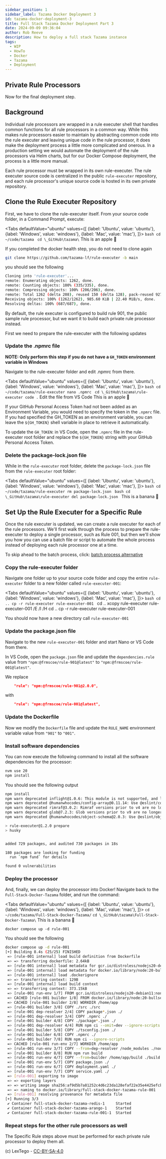 ```yaml
---  
sidebar_position: 1  
sidebar_label: Tazama Docker Deployment 3
id: tazama-docker-deployment-3
title: Full Stack Tazama Docker Deployment Part 3
date: 2024-09-09 09:36:04
author: Rob Reeve
description: How to deploy a full stack Tazama instance
tags: 
  - WIP
  - HowTo
  - Docker
  - Tazama
  - Deployment
---  
```



## Private Rule Processors

Now for the final deployment step.

## Background

Individual rule processors are wrapped in a rule executer shell that handles common functions for all rule processors in a common way. While this makes rule processors easier to maintain by abstracting common code into the rule executer and leaving unique code in the rule processor, it does make the deployment process a little more complicated and onerous. In a production setting we would automate the deployment of the rule processors via Helm charts, but for our Docker Compose deployment, the process is a little more manual.

Each rule processor must be wrapped in its own rule-executer. The rule executer source code is centralized in the public `rule-executer` repository, and each rule processor's unique source code is hosted in its own private repository.

## Clone the Rule Executer Repository

First, we have to clone the rule-executer itself. From your source code folder, in a Command Prompt, execute:

<Tabs
  defaultValue="ubuntu"
  values={[
    {label: 'Ubuntu', value: 'ubuntu'},
    {label: 'Windows', value: 'windows'},
    {label: 'Mac', value: 'mac'},
  ]}>
    <TabItem value="ubuntu">
        ```bash
        cd ~/code/tazama
        ```
    </TabItem>
    <TabItem value="windows">
        ```
        cd \_GitHub\tazama\
        ```
    </TabItem>
    <TabItem value="mac">
        This is an apple :apple:
    </TabItem>
</Tabs>

If you completed the docker health step, you do not need to clone again

```bash
git clone https://github.com/tazama-lf/rule-executer -b main
```

you should see the following

```bash
Cloning into 'rule-executer'...
remote: Enumerating objects: 1262, done.
remote: Counting objects: 100% (335/335), done.
remote: Compressing objects: 100% (206/206), done.
remote: Total 1262 (delta 208), reused 150 (delta 128), pack-reused 927 (from 1)
Receiving objects: 100% (1262/1262), 985.60 KiB | 22.40 MiB/s, done.
Resolving deltas: 100% (687/687), done.
```

By default, the rule executer is configured to build rule 901, the public sample rule processor, but we want it to build each private rule processor instead.

First we need to prepare the rule-executer with the following updates

### Update the .npmrc file

**NOTE: Only perform this step if you do not have a `GH_TOKEN` environment variable in Windows**

Navigate to the rule-executer folder and edit .npmrc from there.

<Tabs
  defaultValue="ubuntu"
  values={[
    {label: 'Ubuntu', value: 'ubuntu'},
    {label: 'Windows', value: 'windows'},
    {label: 'Mac', value: 'mac'},
  ]}>
    <TabItem value="ubuntu">
      ```bash
      cd ~/code/tazama/rule-executer
      nano .npmrc
      ```
    </TabItem>
    <TabItem value="windows">
        ```
        cd \_GitHub\tazama\rule-executer
        code .
        ```
        Edit the file from VS Code
    </TabItem>
    <TabItem value="mac">
        This is an apple :apple:
    </TabItem>
</Tabs>

If your GitHub Personal Access Token had not been added as an Environment Variable, you would need to specify the token in the `.npmrc` file. If you had specified the GH_TOKEN as an environment variable, you can leave the `${GH_TOKEN}` shell variable in place to retrieve it automatically.

To update the `GH_TOKEN`: in VS Code, open the `.npmrc` file in the rule-executer root folder and replace the `${GH_TOKEN}` string with your GitHub Personal Access Token.

### Delete the package-lock.json file

While in the `rule-executer` root folder, delete the `package-lock.json` file from the `rule-executer` root folder:

<Tabs
  defaultValue="ubuntu"
  values={[
    {label: 'Ubuntu', value: 'ubuntu'},
    {label: 'Windows', value: 'windows'},
    {label: 'Mac', value: 'mac'},
  ]}>
    <TabItem value="ubuntu">
        ```bash
        cd ~/code/tazama/rule-executer
        rm package-lock.json
        ```
    </TabItem>
    <TabItem value="windows">
        ```bash
        cd \_GitHub\tazama\rule-executer
        del package-lock.json
        ```
    </TabItem>
    <TabItem value="mac">
        This is a banana 🍌
    </TabItem>
</Tabs>

## Set Up the Rule Executer for a Specific Rule

Once the rule executer is updated, we can create a rule executer for each of the rule processors. We'll first walk through the process to prepare the rule-executer to deploy a single processor, such as Rule 001, but then we'll show you how you can use a batch file or script to automate the whole process instead of deploying each rule processor one at a time.

To skip ahead to the batch process, click: [batch process alternative](04_tazama.mdx)

### Copy the rule-executer folder

Navigate one folder up to your source code folder and copy the entire `rule-executer` folder to a new folder called `rule-executer-001`:


<Tabs
  defaultValue="ubuntu"
  values={[
    {label: 'Ubuntu', value: 'ubuntu'},
    {label: 'Windows', value: 'windows'},
    {label: 'Mac', value: 'mac'},
  ]}>
    <TabItem value="ubuntu">
        ```bash
        cd ..
        cp -r rule-executer rule-executer-001
        ```
    </TabItem>
    <TabItem value="windows">
        cd ..
        xcopy rule-executer rule-executer-001 /E /I /H
    </TabItem>
    <TabItem value="mac">
        cd ..
        cp -r rule-executer rule-executer-001
    </TabItem>
</Tabs>

You should now have a new directory call ```rule-executer-001```

### Update the package.json file

Navigate to the new `rule-executer-001` folder and start Nano or VS Code from there.

In VS Code, open the `package.json` file and update the `dependencies.rule` value from `"npm:@frmscoe/rule-901@latest"` to `"npm:@frmscoe/rule-001@latest"`.

We replace

```json
    "rule": "npm:@frmscoe/rule-901@2.0.0",
```

with

```json
    "rule": "npm:@frmscoe/rule-001@latest",
```

### Update the Dockerfile

Now we modify the `Dockerfile` file and update the `RULE_NAME` environment variable value from `"901"` to `"001"`.

### Install software dependencies

You can now execute the following command to install all the software dependencies for the processor:

```bash
nvm use 20
npm install
```

You should see the following output

```bash
npm install
npm warn deprecated inflight@1.0.6: This module is not supported, and leaks memory. Do not use it. Check out lru-cache if you want a good and tested way to coalesce async requests by a key value, which is much more comprehensive and powerful.
npm warn deprecated @humanwhocodes/config-array@0.11.14: Use @eslint/config-array instead
npm warn deprecated rimraf@3.0.2: Rimraf versions prior to v4 are no longer supported
npm warn deprecated glob@7.2.3: Glob versions prior to v9 are no longer supported
npm warn deprecated @humanwhocodes/object-schema@2.0.3: Use @eslint/object-schema instead

> rule-executer@1.2.0 prepare
> husky


added 729 packages, and audited 730 packages in 18s

180 packages are looking for funding
  run `npm fund` for details

found 0 vulnerabilities
```

### Deploy the processor

And, finally, we can deploy the processor into Docker! Navigate back to the `Full-Stack-Docker-Tazama` folder, and run the command:

<Tabs
  defaultValue="ubuntu"
  values={[
    {label: 'Ubuntu', value: 'ubuntu'},
    {label: 'Windows', value: 'windows'},
    {label: 'Mac', value: 'mac'},
  ]}>
    <TabItem value="ubuntu">
        ```
        cd ~/code/tazama/Full-Stack-Docker-Tazama/
        ```
    </TabItem>
    <TabItem value="windows">
        ```
        cd \_GitHub\tazama\Full-Stack-Docker-Tazama\
        ```
    </TabItem>
    <TabItem value="mac">
        This is a banana 🍌
    </TabItem>
</Tabs>

```
docker compose up -d rule-001
```

You should see the following

```bash
docker compose up -d rule-001
[+] Building 8.4s (25/25) FINISHED                                                                           docker:default
 => [rule-001 internal] load build definition from Dockerfile                                                          0.0s
 => => transferring dockerfile: 2.64kB                                                                                 0.0s
 => [rule-001 internal] load metadata for gcr.io/distroless/nodejs20-debian11:nonroot                                  0.5s
 => [rule-001 internal] load metadata for docker.io/library/node:20-bullseye                                           0.7s
 => [rule-001 internal] load .dockerignore                                                                             0.0s
 => => transferring context: 129B                                                                                      0.0s
 => [rule-001 internal] load build context                                                                             0.2s
 => => transferring context: 373.15kB                                                                                  0.1s
 => [rule-001 run-env 1/7] FROM gcr.io/distroless/nodejs20-debian11:nonroot@sha256:81c69eccf1cbe5420614b6a93f101c5989  0.0s
 => CACHED [rule-001 builder 1/8] FROM docker.io/library/node:20-bullseye@sha256:d7c934f7d5681f3da7236d53275d1853972d  0.0s
 => CACHED [rule-001 builder 2/8] WORKDIR /home/app                                                                    0.0s
 => [rule-001 builder 3/8] COPY ./src ./src                                                                            0.1s
 => [rule-001 dep-resolver 2/4] COPY package*.json ./                                                                  0.1s
 => [rule-001 dep-resolver 3/4] COPY .npmrc ./                                                                         0.1s
 => [rule-001 builder 4/8] COPY ./package*.json ./                                                                     0.1s
 => [rule-001 dep-resolver 4/4] RUN npm ci --omit=dev --ignore-scripts                                                 2.7s
 => [rule-001 builder 5/8] COPY ./tsconfig.json ./                                                                     0.1s
 => [rule-001 builder 6/8] COPY .npmrc ./                                                                              0.1s
 => [rule-001 builder 7/8] RUN npm ci --ignore-scripts                                                                 4.8s
 => CACHED [rule-001 run-env 2/7] WORKDIR /home/app                                                                    0.0s
 => [rule-001 run-env 3/7] COPY --from=dep-resolver /node_modules ./node_modules                                       0.6s
 => [rule-001 builder 8/8] RUN npm run build                                                                           1.4s
 => [rule-001 run-env 4/7] COPY --from=builder /home/app/build ./build                                                 0.1s
 => [rule-001 run-env 5/7] COPY package.json ./                                                                        0.0s
 => [rule-001 run-env 6/7] COPY deployment.yaml ./                                                                     0.0s
 => [rule-001 run-env 7/7] COPY service.yaml ./                                                                        0.1s
 => [rule-001] exporting to image                                                                                      0.5s
 => => exporting layers                                                                                                0.5s
 => => writing image sha256:af9d5b7a81252c4d6c23da128efaf22e35e4425efcbb966f698a3953d4cf7880                           0.0s
 => => naming to docker.io/library/full-stack-docker-tazama-rule-001                                                   0.0s
 => [rule-001] resolving provenance for metadata file                                                                  0.0s
[+] Running 3/3
 ✔ Container full-stack-docker-tazama-redis-1     Started                                                              0.3s
 ✔ Container full-stack-docker-tazama-arango-1    Started                                                              0.3s
 ✔ Container full-stack-docker-tazama-rule-001-1  Started                                                              0.4s
```

### Repeat steps for the other rule processors as well

The Specific Rule steps above must be performed for each private rule processor to deploy them all.

(c) LexTego - [CC-BY-SA-4.0 ](https://spdx.org/licenses/CC-BY-SA-4.0.html)